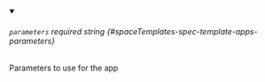 
<details className="config-field" data-expandable="false" open>
<summary>

###### `parameters` <span className="config-field-required" data-required="false">required</span> <span className="config-field-type">string</span> <span className="config-field-default"></span> <span className="config-field-enum"></span> {#spaceTemplates-spec-template-apps-parameters}

Parameters to use for the app

</summary>



</details>
